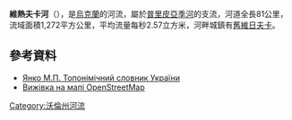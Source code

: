 {{No footnotes|time=2015-09-22T02:05:41+00:00}}
{{coord|51|25|00|N|24|25|00|E|display=title}}

'''維熱夫卡河'''（{{lang-uk|Вижівка}}），是[[烏克蘭|烏克蘭]]的河流，屬於[[普里皮亞季河|普里皮亞季河]]的支流，河道全長81公里，流域面積1,272平方公里，平均流量每秒2.57立方米，河畔城鎮有[[舊維日夫卡|舊維日夫卡]]。

==參考資料==
*[https://web.archive.org/web/20160212101730/http://www.toponymic-dictionary.in.ua/index.php?option=com_content&view=section&layout=blog&id=3&Itemid=4 Янко М.П. Топонімічний словник України]
* [http://www.openstreetmap.org/browse/relation/3331951 Вижівка на мапі OpenStreetMap]

{{DEFAULTSORT:Вижівка}}
[[Category:沃倫州河流|Category:沃倫州河流]]


{{Ukraine-river-stub}}
